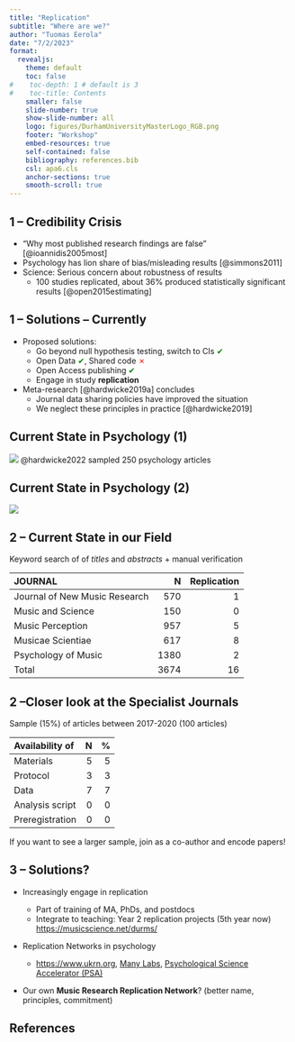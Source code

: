 ```yaml
---
title: "Replication"
subtitle: "Where are we?"
author: "Tuomas Eerola"
date: "7/2/2023"
format: 
  revealjs:
    theme: default
    toc: false
#    toc-depth: 1 # default is 3
#    toc-title: Contents
    smaller: false
    slide-number: true
    show-slide-number: all
    logo: figures/DurhamUniversityMasterLogo_RGB.png
    footer: "Workshop"
    embed-resources: true
    self-contained: false
    bibliography: references.bib
    csl: apa6.cls
    anchor-sections: true
    smooth-scroll: true
---
```

<!-- renderthis::to_pdf("session1.html") -->


## 1 -- Credibility Crisis

- "Why most published research findings are false" [@ioannidis2005most]
- Psychology has lion share of bias/misleading results [@simmons2011] 
- Science: Serious concern about robustness of results
  - 100 studies replicated, about 36% produced statistically significant results [@open2015estimating]

## 1 -- Solutions -- Currently

- Proposed solutions: 
  - Go beyond null hypothesis testing, switch to CIs <span style="color:green"> ✔︎ </span>
  - Open Data <span style="color:green">✔︎</span>, Shared code<span style="color:red"> ✗</span> 
  - Open Access publishing <span style="color:green"> ✔︎ </span> 
  - Engage in study **replication**

- Meta-research [@hardwicke2019a] concludes
  - Journal data sharing policies have improved the situation
  - We neglect these principles in practice [@hardwicke2019]

## Current State in Psychology (1)

![](figures/hardwicke2022_results_part1.png)
@hardwicke2022 sampled 250 psychology articles

## Current State in Psychology (2)

![](figures/hardwicke2022_results_part2.png)


## 2 -- Current State in our Field

Keyword search of of _titles_ and _abstracts_ + manual verification

|JOURNAL                       |  N | Replication|
|:-----------------------------|---:|----------:|
|Journal of New Music Research | 570|          1|
|Music and Science             | 150|          0|
|Music Perception              | 957|          5|
|Musicae Scientiae             | 617|          8|
|Psychology of Music           |1380|          2|
|Total                         |3674|         16|

## 2 --Closer look at the Specialist Journals

Sample (15%) of articles between 2017-2020 (100 articles)

|Availability of               |  N | %         |
|:-----------------------------|---:|----------:|
| Materials                    |   5|          5|
| Protocol                     |   3|          3|
| Data                         |  7 |           7|
| Analysis script              |   0|          0|
| Preregistration              |   0|          0|


::: aside
If you want to see a larger sample, join as a co-author and encode papers!
:::


## 3 -- Solutions?

- Increasingly engage in replication

  - Part of training of MA, PhDs, and postdocs
  - Integrate to teaching: Year 2 replication projects (5th year now) [https://musicscience.net/durms/](https://musicscience.net/durms/)

- Replication Networks in psychology
  - [https://www.ukrn.org](https://www.ukrn.org), [Many Labs](https://osf.io/wx7ck/), [Psychological Science Accelerator (PSA)](https://psysciacc.org)

- Our own **Music Research Replication Network**? (better name, principles, commitment)


## References

::: {#refs}
:::
